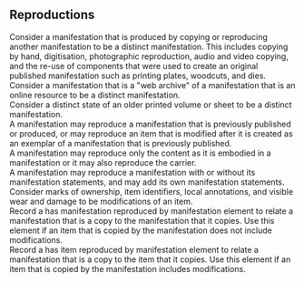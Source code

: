 ## Reproductions

<div className="guid">
Consider a manifestation that is produced by copying or reproducing another manifestation to be a distinct manifestation. This includes copying by hand, digitisation, photographic reproduction, audio and video copying, and the re-use of components that were used to create an original published manifestation such as printing plates, woodcuts, and dies.
</div>

<div className="guid">
Consider a manifestation that is a "web archive" of a manifestation that is an online resource to be a distinct manifestation.
</div>

<div className="guid">
Consider a distinct state of an older printed volume or sheet to be a distinct manifestation.
</div>

<div className="guid">
A manifestation may reproduce a manifestation that is previously published or produced, or may reproduce an item that is modified after it is created as an exemplar of a manifestation that is previously published.
</div>

<div className="guid">
A manifestation may reproduce only the content as it is embodied in a manifestation or it may also reproduce the carrier.
</div>

<div className="guid">
A manifestation may reproduce a manifestation with or without its manifestation statements, and may add its own manifestation statements.
</div>

<div className="guid">
Consider marks of ownership, item identifiers, local annotations, and visible wear and damage to be modifications of an item.
</div>

<div className="guid">
Record a <InLink href="/docs/relationships/1015">has manifestation reproduced by manifestation</InLink> element to relate a manifestation that is a copy to the manifestation that it copies. Use this element if an item that is copied by the manifestation does not include modifications.
</div>

<div className="guid">
Record a <InLink href="/docs/relationships/1017">has item reproduced by manifestation</InLink> element to relate a manifestation that is a copy to the item that it copies. Use this element if an item that is copied by the manifestation includes modifications.
</div>